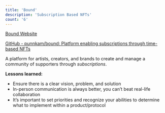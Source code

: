 ```yaml
---
title: 'Bound'
description: 'Subscription Based NFTs'
count: '6'
---
```



[Bound Website](https://bound-eight.vercel.app/)

[GitHub - punnkam/bound: Platform enabling subscriptions through time-based NFTs](https://github.com/punnkam/bound)

A platform for artists, creators, and brands to create and manage a community of supporters through *subscriptions*.

**Lessons learned:**

- Ensure there is a clear vision, problem, and solution
- In-person communication is always better, you can’t beat real-life collaboration
- It’s important to set priorities and recognize your abilities to determine what to implement within a product/protocol